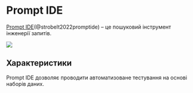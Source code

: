 
# Prompt IDE

[Prompt IDE](https://prompt.vizhub.ai)(@strobelt2022promptide) – це пошуковий інструмент інженерії запитів.

<div style={{ textAlign: "center" }}>
  <Image
    src="/docs/assets/tooling/promptide.webp"
    width={1876}
    height={1268}
    style={{ width: "750px", margin: "auto" }}
  />
</div>

## Характеристики

Prompt IDE дозволяє проводити автоматизоване тестування на основі наборів даних.
